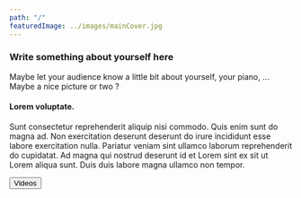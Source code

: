 ```yaml
---
path: "/"
featuredImage: ../images/mainCover.jpg
---
```



### Write something about yourself here

Maybe let your audience know a little bit about yourself, your piano, ... Maybe a nice picture or two ?

#### Lorem voluptate.

Sunt consectetur reprehenderit aliquip nisi commodo. Quis enim sunt do magna ad. Non exercitation deserunt deserunt do irure incididunt esse labore exercitation nulla. Pariatur veniam sint ullamco laborum reprehenderit do cupidatat. Ad magna qui nostrud deserunt id et Lorem sint ex sit ut Lorem aliqua sunt. Duis duis labore magna ullamco non tempor.

<div className="d-flex justify-content-center align-content-center mb-6">
	<Button
		color="primary"
		className="btn-iconed w-25 text-white"
		block
		to={"/v"}
		tag={Link}
	>
		<span className="btn-icon">
			<FiTv />
		</span>
		<span className="btn-text">Videos</span>
	</Button>
</div>
